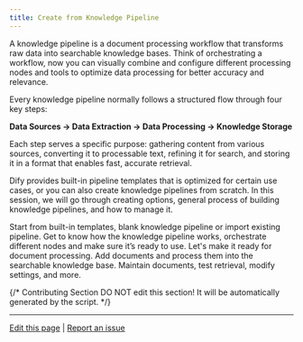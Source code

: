 ```yaml
---
title: Create from Knowledge Pipeline
---
```


A knowledge pipeline is a document processing workflow that transforms raw data into searchable knowledge bases. Think of orchestrating a workflow, now you can visually combine and configure different processing nodes and tools to optimize data processing for better accuracy and relevance.

Every knowledge pipeline normally follows a structured flow through four key steps:

**Data Sources → Data Extraction → Data Processing → Knowledge Storage**

Each step serves a specific purpose: gathering content from various sources, converting it to processable text, refining it for search, and storing it in a format that enables fast, accurate retrieval.

Dify provides built-in pipeline templates that is optimized for certain use cases, or you can also create knowledge pipelines from scratch. In this session, we will go through creating options, general process of building knowledge pipelines, and how to manage it. 

<Steps>
  <Step>
    <Card title="Step 1: Create Knowledge Pipeline" horizontal href="./create-knowledge-pipeline">
      Start from built-in templates, blank knowledge pipeline or import existing pipeline.
    </Card>
  </Step>
  <Step>
    <Card title="Step 2: Orchestrate Knowledge Pipeline" horizontal href="./knowledge-pipeline-orchestration">
      Get to know how the knowledge pipeline works, orchestrate different nodes and make sure it’s ready to use.
    </Card>
  </Step>
  <Step>
    <Card title="Step 3: Publish Knowledge Pipeline" horizontal href="./publish-knowledge-pipeline">
      Let's make it ready for document processing.
    </Card>
  </Step>
  <Step>
    <Card title="Step 4: Upload Files" horizontal href="./upload-files">
      Add documents and process them into the searchable knowledge base.
    </Card>
  </Step>
  <Step>
    <Card title="Step 5: Manage and Use Knowledge Base" horizontal href="./manage-knowledge-base">
      Maintain documents, test retrieval, modify settings, and more. 
    </Card>
  </Step>
</Steps>

{/*
Contributing Section
DO NOT edit this section!
It will be automatically generated by the script.
*/}

---

[Edit this page](https://github.com/langgenius/dify-docs/edit/main/en/guides/knowledge-base/knowledge-pipeline/readme.mdx) | [Report an issue](https://github.com/langgenius/dify-docs/issues/new?template=docs.yml)

